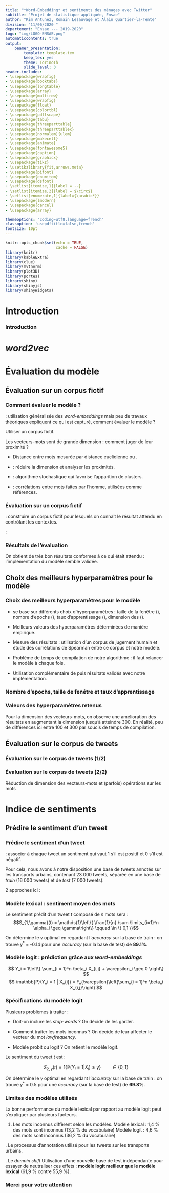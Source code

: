 ```yaml
---
title: "*Word-Embedding* et sentiments des ménages avec Twitter"
subtitle: "Projet de statistique appliquée, Ensae"
author: "Kim Antunez, Romain Lesauvage et Alain Quartier-la-Tente"
division: "11/06/2020 "
departement: "Ensae --- 2019-2020"
logo: "img/LOGO-ENSAE.png"
automaticcontents: true
output:
    beamer_presentation:
        template: template.tex
        keep_tex: yes
        theme: TorinoTh
        slide_level: 3
header-includes:
- \usepackage{wrapfig}
- \usepackage{booktabs}
- \usepackage{longtable}
- \usepackage{array}
- \usepackage{multirow}
- \usepackage{wrapfig}
- \usepackage{float}
- \usepackage{colortbl}
- \usepackage{pdflscape}
- \usepackage{tabu}
- \usepackage{threeparttable}
- \usepackage{threeparttablex}
- \usepackage[normalem]{ulem}
- \usepackage{makecell}
- \usepackage{animate}
- \usepackage{fontawesome5}
- \usepackage{caption}
- \usepackage{graphicx}
- \usepackage{tikz}
- \usetikzlibrary{fit,arrows.meta}
- \usepackage{pifont}
- \usepackage{enumitem}
- \usepackage{dsfont}
- \setlist[itemize,1]{label = --}
- \setlist[itemize,2]{label = $\circ$}
- \setlist[enumerate,1]{label={\arabic*}}
- \usepackage{lmodern}
- \usepackage{cancel}
- \usepackage{array}

themeoptions: "coding=utf8,language=french"
classoption: 'usepdftitle=false,french'
fontsize: 10pt
---
```


```r
knitr::opts_chunk$set(echo = TRUE,
                      cache = FALSE)
library(knitr)
library(kableExtra)
library(clue)
library(mvtnorm)
library(plot3D)
library(portes)
library(shiny)
library(shinyjs)
library(shinyWidgets)
```


# Introduction

### Introduction

\resizebox{\textwidth}{!}{\input{img/schema_recap.tex}}


# *word2vec*

# Évaluation du modèle

## Évaluation sur un corpus fictif

### Comment évaluer le modèle ?

\textbf{Problème} : utilisation généralisée des *word-embeddings* mais peu de travaux théoriques expliquent ce qui est capturé, comment évaluer le modèle ?

\faArrowCircleRight{} Utiliser un corpus fictif.

Les vecteurs-mots sont de grande dimension : comment juger de leur proximité ?

- Distance entre mots mesurée par distance euclidienne ou \textbf{similarité cosinus}.

- \textbf{ACP} : réduire la dimension et analyser les proximités.

- \textbf{t-SNE} : algorithme stochastique qui favorise l'apparition de clusters.

- \textbf{Jugement humain} : corrélations entre mots faites par l'homme, utilisées comme références.


### Évaluation sur un corpus fictif
\textbf{Idée} : construire un corpus fictif pour lesquels on connaît le résultat attendu en contrôlant les contextes.

\textbf{En pratique} :
\begin{itemize}
\item On génère 10 groupes de mots composés d'un couple de référence et de 10 autres mots contexte.
\item On construit 10 000 phrases en tirant au hasard :
\begin{itemize}
\item 1 des groupes de mots ;
\item 1 des 2 mots \og références \fg{} du groupe ;
\item 5 mots contextes ;
\item 3 mots bruits parmi une liste de 100 mots.
\end{itemize}
\item On mélange les 9 mots de chaque phrase.
\end{itemize}

### Résultats de l'évaluation

\begin{table}[!h]
\begin{center}
\begin{tabular}{|c|>{\centering\arraybackslash}p{3cm}|}
    \hline
    mot & similarité cosinus avec \og grand \fg{} \tabularnewline
    \hline
    longueur & 0,982   \tabularnewline
    petit & 0,981   \tabularnewline
    s & 0,979   \tabularnewline
    $\vdots$ & $\vdots$    \tabularnewline
    susiens & $- 0,735$ \tabularnewline
    allates & $-0,784$ \tabularnewline
    %produit & 0,100   \tabularnewline
    %voiture & 0,097   \tabularnewline
    \hline
 \end{tabular}
\begin{tabular}{|c|>{\centering\arraybackslash}p{3cm}|}
    \hline
    mot & similarité cosinus avec \og petit \fg{} \tabularnewline
    \hline
    taille & 0,987   \tabularnewline
    longueur & 0,983   \tabularnewline
    grand & 0,981   \tabularnewline
    $\vdots$ & $\vdots$    \tabularnewline
    alesiez & $- 0,745$ \tabularnewline
    allates & $-0,810$ \tabularnewline
    %citrine & 0,129   \tabularnewline
    %voiture & 0,121   \tabularnewline
    \hline
 \end{tabular}
\end{center}
\footnotesize
\emph{Note : Paramètres utilisés : ep = 50 / lr = 0,01 / w = 5 / dim = 10.}
\end{table}

On obtient de très bon résultats conformes à ce qui était attendu : l'implémentation du modèle semble validée.

## Choix des meilleurs hyperparamètres pour le modèle

### Choix des meilleurs hyperparamètres pour le modèle

- \textit{word2vec} se base sur différents choix d'hyperparamètres : taille de la fenêtre (\textit{w}), nombre d'epochs (\textit{ep}), taux d'apprentissage (\textit{lr}), dimension des \textit{word-embeddings} (\textit{dim}).

- Meilleurs valeurs des hyperparamètres déterminées de manière empirique.

- Mesure des résultats : utilisation d'un corpus de jugement humain et étude des corrélations de Spearman entre ce corpus et notre modèle.

- Problème de temps de compilation de notre algorithme : il faut relancer le modèle à chaque fois.

- Utilisation complémentaire de  \textbf{Gensim} puis résultats validés avec notre implémentation.


### Nombre d'epochs, taille de fenêtre et taux d'apprentissage

\begin{figure}[htp]
\begin{center}
\includegraphics[width=1\textwidth]{img/test_parametres.png}
\end{center}
\vspace{-0.3cm}
\footnotesize
\emph{Note : Paramètre utilisé : dim = 50}
\end{figure}

### Valeurs des hyperparamètres retenus

\begin{itemize}

\item \textbf{Nombre d'epochs} : augmentation du nombre d'epochs améliore les résultats

\faArrowCircleRight{} \textbf{ep = 100}.

\item \textbf{Taille de fenêtre} : capture différentes informations selon valeur

\faArrowCircleRight{} \textbf{w = 4}.

\item \textbf{Taux d'apprentissage} : 0,02 donne de meilleurs résultats

\faArrowCircleRight{} \textbf{lr = 0,02}.
\end{itemize}

Pour la dimension des vecteurs-mots, on observe une amélioration des résultats en augmentant la dimension jusqu'à atteindre 300. En réalité, peu de différences ici entre 100 et 300 \faArrowCircleRight{} \textbf{dim = 100} par soucis de temps de compilation.

## Évaluation sur le corpus de tweets

### Évaluation sur le corpus de tweets (1/2)

\begin{figure}
\begin{minipage}{.4\textwidth}


« Notre » modèle

\medskip

\footnotesize
\textbf{ Spearman : } 0,57 (p-v : 4,1 \%)
\normalsize

\medskip

\faArrowCircleRight{} \textbf{bons} résultats


\end{minipage}%
\begin{minipage}{.6\textwidth}
\tiny

\begin{table}[!h]
\begin{center}
\begin{tabular}{|c|c|c|c|}
    \hline
\textbf{bonjour} & \textbf{femme} & \textbf{1} & \textbf{samedi} \tabularnewline
\emph{(669)} & \emph{(264)} & \emph{(765)} & \emph{(203)} \tabularnewline
       \hline
\includegraphics[height=2mm]{img/emojis/1.png} (0,59) & quelle (0,49) & 5 (0,55) & soir (0,57) \tabularnewline
\includegraphics[height=2mm]{img/emojis/2.png} (0,59) & cette (0,46) & mois (0,51) & vivement (0,51) \tabularnewline
merci (0,54) & une (0,44) & 10 (0,49) & demain (0,50) \tabularnewline
nuit (0,48) & vie (0,44) & 2 (0,48) & end (0,48) \tabularnewline
bisous (0,47) & grippe (0,44) & top (0,48) & weekend (0,47) \tabularnewline
bonne (0,47) & belle (0,43) & depuis (0,47) & matin (0,45) \tabularnewline
\includegraphics[height=2mm]{img/emojis/3.png} (0,46) & ma (0,43) & saison (0,46) & jeudi (0,45) \tabularnewline
vous (0,46) & magnifique (0,43) & ans (0,44) & prochain (0,43) \tabularnewline
plaisir (0,44) & nouvelle (0,43) & jours (0,43) & week (0,43) \tabularnewline
allez (0,43) & vidéo (0,39) & 3 (0,43) & \includegraphics[height=2mm]{img/emojis/4.png} (0,42) \tabularnewline
    \hline
 \end{tabular}
\captionsetup{margin=0cm,format=hang,justification=justified}

\end{center}
\emph{ep = 80 / w = 4 / lr = 0,02 / dim = 100 / base : 100 000 tweets}

\end{table}
\normalsize


\end{minipage}
\end{figure}

\pause 


\begin{figure}
\begin{minipage}{.4\textwidth}

Modèle \texttt{Gensim}

\medskip

\footnotesize
\textbf{ Spearman : } 0,50 (p-v : 0,0 \%)
\normalsize

\medskip

\faArrowCircleRight{} \textbf{très bons} résultats

\end{minipage}%
\begin{minipage}{.6\textwidth}
\tiny

\begin{table}[h]
\begin{center}
\begin{tabular}{|c|c|c|c|}
    \hline
\textbf{bonjour} & \textbf{femme} & \textbf{1} & \textbf{samedi} \tabularnewline
\emph{(17 043)} & \emph{(6 177)} & \emph{(21 055)} & \emph{(4 917)} \tabularnewline
       \hline
bonsoir (0,85) & fille (0,86) & 2 (0,65) & vendredi (0,88) \tabularnewline
bjr (0,75) & copine (0,74) & 3 (0,64) & jeudi (0,86) \tabularnewline
hello (0,71) & meuf (0,71) & 6 (0,63) & lundi (0,83) \tabularnewline
salut (0,66) & demoiselle (0,66) & 4 (0,62) & mercredi (0,83) \tabularnewline
coucou (0,55) & nana (0,66) & 7 (0,60) & dimanche (0,83) \tabularnewline
transmets (0,49) & nièce (0,66) & 5 (0,58) & mardi (0,76) \tabularnewline
désagrément (0,48) & sœur (0,65) & 9 (0,58) & demain (0,72) \tabularnewline
avezvous (0,48) & barbe (0,65) & 8 (0,56) & barathon (0,56) \tabularnewline
bettembourg (0,48) & maman (0,64) & 1e (0,55) & 22h45 (0,55) \tabularnewline
hey (0,47) & princesse (0,64) & 34 (0,53) & 20h (0,54) \tabularnewline
    \hline
 \end{tabular}
\captionsetup{margin=0cm,format=hang,justification=justified}
\end{center}
\emph{ep = 100 / w = 4 / lr = 0,02 / dim = 100 / base : ensemble des tweets}

\medskip

\footnotesize{10 plus proches voisins par similarité cosinus}
\end{table}

\normalsize

\end{minipage}
\end{figure}

### Évaluation sur le corpus de tweets (2/2)

\begin{figure}
\begin{minipage}{.5\textwidth}

\begin{center}
\includegraphics[width=0.95\textwidth]{img/acp_gensim.png}
\end{center}
\emph{ACP sur un corpus réduit de mots.}


\end{minipage}%
\begin{minipage}{.5\textwidth}

  \centering
  \includegraphics[width=\linewidth]{img/acp_reine.png}
  \emph{$\protect\overrightarrow{Roi} - \protect\overrightarrow{Homme} + \protect\overrightarrow{Femme} = $ ?}

\end{minipage}

\end{figure}

\medskip

\faArrowCircleRight{} Réduction de dimension des vecteurs-mots et (parfois) opérations sur les mots \textbf{convaincants} 

# Indice de sentiments


## Prédire le sentiment d'un tweet

### Prédire le sentiment d'un tweet

\textbf{Idée} : associer à chaque tweet un sentiment qui vaut 1 s'il est positif et 0 s'il est négatif.

Pour cela, nous avons à notre disposition une base de tweets annotés sur les transports urbains, contenant 23 000 tweets, séparée en une base de *train* (16 000 tweets) et de *test* (7 000 tweets).

2 approches ici :
\begin{itemize}
\item Modèle lexical : utiliser l'information des tweets labelisés pour construire un sentiment moyen par mot.
\item Modèle \textit{logit} : utiliser nos \textit{word-embeddings} comme prédicteurs d'une régression logistique.
\end{itemize}


### Modèle lexical : sentiment moyen des mots

Le sentiment prédit d'un tweet $t$ composé de $n$ mots sera : 
<!-- problème indicatrice -->
$$S_{1,\gamma}(t) = \mathds{1}\left\{ \frac{1}{n} \sum \limits_{i=1}^n \alpha_i \geq \gamma\right\}  \qquad \in \{ 0,1 \}$$
\begin{itemize}
\item $\gamma \in [-1,1]$ un seuil fixé ;
\item $\alpha_i = \frac{nb_+(i) - nb_-(i)}{nb_+(i) + nb_-(i)} \in [-1,1]$  sentiment moyen du mot $i$ calculé à partir du nombre de tweets positifs ($nb_+(i)$) et négatifs ($nb_-(i)$) dans lesquels il apparaît. 
\end{itemize}

On détermine le $\gamma$ optimal en regardant l'*accuracy* sur la base de train : on trouve $\gamma^*$ = -0.14 pour une *accuracy* (sur la base de test) de **89.1%**.


### Modèle logit : prédiction grâce aux *word-embeddings*
<!-- bug indicatrice -->
$$
Y_i = 1\left\{ \sum_{i = 1}^n \beta_i X_{i,j} + \varepsilon_i \geq 0 \right\} 
$$
$$
\mathbb{P}(Y_i = 1 | X_{i}) = F_{\varepsilon}\left(\sum_{i = 1}^n \beta_i X_{i,j}\right)
$$

\begin{itemize}
\item $Y_i$ le sentiment du tweet $i$ ;
\item $X_{i,1}, \dots, X_{i,n}$ les coordonnées de la \emph{sentence-embedding} du tweet $i$ ;
\item $\varepsilon_i$ le résidu de notre modèle, de fonction de répartition $F_{\varepsilon}$ qui vaudra $F_{\varepsilon}(x) = \frac{1}{1 + e^{-x}}$ dans le cas d'un modèle logit et $F_{\varepsilon}(x) = \Phi(x)$ (fonction de répartition d'une loi $\mathcal{N}(0, 1)$) dans le cas d'un modèle probit. 
\end{itemize}

### Spécifications du modèle logit

Plusieurs problèmes à traiter :

- Doit-on inclure les *stop-words* ? \faArrowCircleRight{} On décide de les garder.

- Comment traiter les mots inconnus ? \faArrowCircleRight{} On décide de leur affecter le vecteur du mot *lowfrequency*.

- Modèle probit ou logit ? \faArrowCircleRight{} On retient le modèle logit.

Le sentiment du tweet $t$ est :

<!-- bug indicatrice -->
 $$S_{2,\gamma}(t) = 1\left\{   \mathbb{P}(Y_i = 1 | X_{i}) \ge \gamma\right\} \qquad \in \{0,1\}$$

On détermine le $\gamma$ optimal en regardant l'*accuracy* sur la base de train : on trouve $\gamma^*$ = 0.5 pour une *accuracy* (sur la base de test) de **69.8%**.

### Limites des modèles utilisés

La bonne performance du modèle lexical par rapport au modèle logit peut s’expliquer par plusieurs facteurs.


1. Les mots inconnus diffèrent selon les modèles.
Modèle lexical : 1,4 \% des mots sont inconnus (13,2 \% du vocabulaire)
Modèle logit : 4,6 \% des mots sont inconnus (36,2 \% du vocabulaire)

\pause
2. Le processus d’annotation utilisé pour les tweets sur les transports urbains.

\pause
3. Le *domain shift*  \pause
Utilisation d'une nouvelle base de test indépendante pour essayer de neutraliser ces effets : **modèle logit meilleur que le modèle lexical** (61,9 % contre 55,9 %).


### Merci pour votre attention

\href{https://github.com/ARKEnsae/TweetEmbedding}{\faGithub{} ARKEnsae/TweetEmbedding}  

\href{https://arkensae.github.io//TweetEmbedding/Redaction/Rapport_Final/Rapport.pdf}{\faEdit{} Rapport du projet}  

\begin{center}
\includegraphics[width = 2.5cm]{img/LOGO-ENSAE.png}
\end{center}



